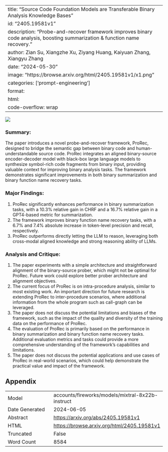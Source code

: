 
---
title: "Source Code Foundation Models are Transferable Binary Analysis Knowledge Bases"
id: "2405.19581v1"
description: "Probe-and-recover framework improves binary code analysis, boosting summarization & function name recovery."
author: Zian Su, Xiangzhe Xu, Ziyang Huang, Kaiyuan Zhang, Xiangyu Zhang
date: "2024-05-30"
image: "https://browse.arxiv.org/html/2405.19581v1/x1.png"
categories: ['prompt-engineering']
format:
  html:
    code-overflow: wrap
---

![](https://browse.arxiv.org/html/2405.19581v1/x1.png)

### Summary:

The paper introduces a novel probe-and-recover framework, ProRec, designed to bridge the semantic gap between binary code and human-understandable source code. ProRec integrates an aligned binary-source encoder-decoder model with black-box large language models to synthesize symbol-rich code fragments from binary input, providing valuable context for improving binary analysis tasks. The framework demonstrates significant improvements in both binary summarization and binary function name recovery tasks.

### Major Findings:

1. ProRec significantly enhances performance in binary summarization tasks, with a 10.3% relative gain in CHRF and a 16.7% relative gain in a GPT4-based metric for summarization.
2. The framework improves binary function name recovery tasks, with a 6.7% and 7.4% absolute increase in token-level precision and recall, respectively.
3. ProRec outperforms directly letting the LLM to reason, leveraging both cross-modal aligned knowledge and strong reasoning ability of LLMs.

### Analysis and Critique:

1. The paper experiments with a simple architecture and straightforward alignment of the binary-source prober, which might not be optimal for ProRec. Future work could explore better prober architecture and alignment objectives.
2. The current focus of ProRec is on intra-procedure analysis, similar to most existing work. An important direction for future research is extending ProRec to inter-procedure scenarios, where additional information from the whole program such as call-graph can be leveraged.
3. The paper does not discuss the potential limitations and biases of the framework, such as the impact of the quality and diversity of the training data on the performance of ProRec.
4. The evaluation of ProRec is primarily based on the performance in binary summarization and binary function name recovery tasks. Additional evaluation metrics and tasks could provide a more comprehensive understanding of the framework's capabilities and limitations.
5. The paper does not discuss the potential applications and use cases of ProRec in real-world scenarios, which could help demonstrate the practical value and impact of the framework.

## Appendix

|          |          |
|----------|----------|
| Model     | accounts/fireworks/models/mixtral-8x22b-instruct       |
| Date Generated     | 2024-06-05       |
| Abstract | [https://arxiv.org/abs/2405.19581v1](https://arxiv.org/abs/2405.19581v1)        |
| HTML     | [https://browse.arxiv.org/html/2405.19581v1](https://browse.arxiv.org/html/2405.19581v1)       |
| Truncated       | False       |
| Word Count       | 8584       |
